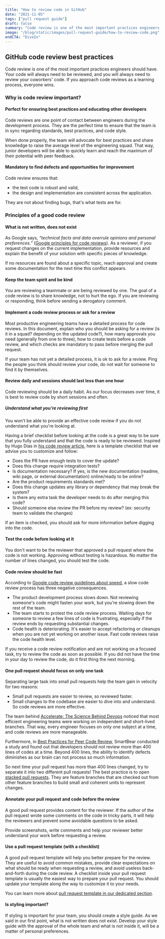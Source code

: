 ```yaml
---
title: "How to review code in GitHub"
date: "2021-11-05"
tags: ["pull request guide"]
draft: false
summary: "Code review is one of the most important practices engineers should have. Your code will always need to be reviewed, and you will always need to review your coworkers' code. If you approach code reviews as a learning process, everyone wins."
image: "/blog/static/images/pull-request-guide/how-to-review-code.png"
endCTA: "DiveIn"
---
```


## GitHub code review best practices

Code review is one of the most important practices engineers should have. Your code will always need to be reviewed, and you will always need to review your coworkers' code. If you approach code reviews as a learning process, everyone wins.

### Why is code review important?

#### Perfect for ensuring best practices and educating other developers

Code reviews are one point of contact between engineers during the development process. They are the perfect time to ensure that the team is in sync regarding standards, best practices, and code style.

When done properly, the team will advocate for best practices and share knowledge to raise the average level of the engineering squad. That way, junior developers will be able to quickly learn and reach the maximum of their potential with peer feedback.

#### Mandatory to find defects and opportunities for improvement

Code review ensures that:

- the test code is robust and valid,
- the design and implementation are consistent across the application.

They are not about finding bugs, that's what tests are for.

<h3 id="principles-of-a-good-code-review">Principles of a good code review</h3>

#### What is not written, does not exist

As Google says, _“technical facts and data overrule opinions and personal preferences.”_ (<a
            href="https://github.com/google/eng-practices/blob/master/review/reviewer/standard.md#principles-principles"
            rel="noopener noreferrer"
            target="_blank">Google principles for code reviews</a>). As a reviewer, if you request changes on the current implementation, provide resources and explain the benefit of your solution with specific pieces of knowledge.

If no resources are found about a specific topic, reach approval and create some documentation for the next time this conflict appears.

#### Keep the team spirit and be kind

You are reviewing a teammate or are being reviewed by one. The goal of a code review is to share knowledge, not to hurt the ego. If you are reviewing or responding, think before sending a derogatory comment.

#### Implement a code review process or ask for a review

Most productive engineering teams have a detailed process for code reviews. In this document, explain who you should be asking for a review (is it in a squad? depending on the updated code?), how many approvals you need (generally from one to three), how to create tests before a code review, and which checks are mandatory to pass before merging the pull request.

If your team has not yet a detailed process, it is ok to ask for a review. Ping the people you think should review your code, do not wait for someone to find it by themselves.

#### Review daily and sessions should last less than one hour

Code reviewing should be a daily habit. As our focus decreases over time, it is best to review code by short sessions and often.

##### Understand what you're reviewing first

You won't be able to provide an effective code review if you do not understand what you're looking at.

Having a brief checklist before looking at the code is a great way to be sure that you fully understand and that the code is ready to be reviewed. Inspired by Hugo Dias in <a
            href="https://hugodias.substack.com/p/code-review"
            rel="noopener noreferrer"
            target="_blank">his code review article</a>, here is a template checklist that we advise you to customize and follow:

- Does the PR have enough tests to cover the update?
- Does this change require integration tests?
- Is documentation necessary? If yes, is the new documentation (readme, wiki page, or external documentation) online/ready to be online?
- Are the product requirements standards met?
- Does this change updates any library or dependency that may break the system?
- Is there any extra task the developer needs to do after merging this code?
- Should someone else review the PR before my review? (ex: security team to validate the changes)

If an item is checked, you should ask for more information before digging into the code.

#### Test the code before looking at it

You don't want to be the reviewer that approved a pull request where the code is not working. Approving without testing is hazardous. No matter the number of lines changed, you should test the code.

#### Code review should be fast

According to <a
            href="https://google.github.io/eng-practices/review/reviewer/speed.html"
            rel="noopener noreferrer"
            target="_blank">Google code review guidelines about speed</a>, a slow code review process has three negative consequences.

- The product development process slows down. Not reviewing someone's code might fasten your work, but you're slowing down the rest of the team.
- The team starts to protest the code review process. Waiting days for someone to review a few lines of code is frustrating, especially if the review ends by requesting substantial changes.
- Code health is deteriorating. It's easier to accept refactoring or cleanups when you are not yet working on another issue. Fast code reviews raise the code health level.

If you receive a code review notification and are not working on a focused task, try to review the code as soon as possible. If you did not have the time in your day to review the code, do it first thing the next morning.

#### One pull request should focus on only one task

Separating large task into small pull requests help the team gain in velocity for two reasons:

- Small pull requests are easier to review, so reviewed faster.
- Small changes to the codebase are easier to dive into and understand. So code reviews are more effective.

The team behind <a
            href="https://www.amazon.fr/Accelerate-Building-Performing-Technology-Organizations/dp/1942788339"
            rel="noopener noreferrer"
            target="_blank">Accelerate: The Science Behind Devops</a> noticed that most efficient engineering teams were working on independent and short-lived branches. That way, every engineer focuses on only one subject at a time, and code reviews are more manageable.

Furthermore, in <a
            href="https://smartbear.com/learn/code-review/best-practices-for-peer-code-review/"
            rel="noopener noreferrer"
            target="_blank">Best Practices for Peer Code Review</a>, SmartBear conducted a study and found out that developers should not review more than 400 lines of codes at a time. Beyond 400 lines, the ability to identify defects diminishes as our brain can not process so much information.

So next time your pull request has more than 400 lines changed, try to separate it into two different pull requests! The best practice is to open [stacked pull requests](/p/part-2-how-to-open-a-pull-request#stacked-pull-request). They are feature branches that are checked out from other feature branches to build small and coherent units to represent changes.

#### Annotate your pull request and code before the review

A good pull request provides content for the reviewer. If the author of the pull request wrote some comments on the code in tricky parts, it will help the reviewers and prevent some avoidable questions to be asked.

Provide screenshots, write comments and help your reviewer better understand your work before requesting a review.

#### Use a pull request template (with a checklist)

A good pull request template will help you better prepare for the review. They are useful to avoid common mistakes, provide clear expectations on what should be ready when requesting a review, and avoid useless back-and-forth during the code review. A checklist inside your pull request template is usually the easiest way to prepare your pull request. You should update your template along the way to customize it to your needs.

You can learn more about [pull request template in our dedicated section](https://axolo.co/blog/p/part-3-github-pull-request-template).

#### Is styling important?

If styling is important for your team, you should create a style guide. As we said in our first point, what is not written does not exist. Develop your style guide with the approval of the whole team and what is not inside it, will be a matter of personal preferences.
